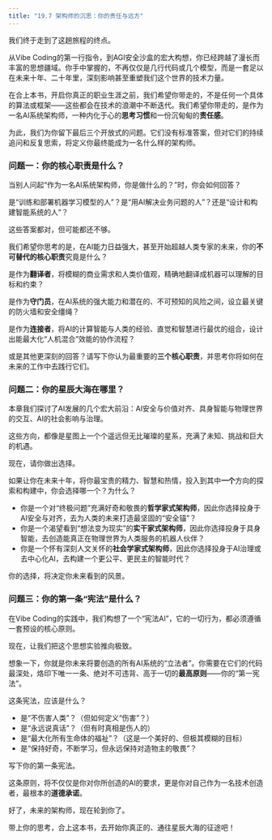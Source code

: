 ```yaml
---
title: "19.7 架构师的沉思：你的责任与远方"
---
```


我们终于走到了这趟旅程的终点。

从Vibe Coding的第一行指令，到AGI安全沙盒的宏大构想，你已经跨越了漫长而丰富的思想疆域。你手中掌握的，不再仅仅是几行代码或几个模型，而是一套足以在未来十年、二十年里，深刻影响甚至重塑我们这个世界的技术力量。

在合上本书，开启你真正的职业生涯之前，我们希望你带走的，不是任何一个具体的算法或框架——这些都会在技术的浪潮中不断迭代。我们希望你带走的，是作为一名AI系统架构师，一种内化于心的**思考习惯**和一份沉甸甸的**责任感**。

为此，我们为你留下最后三个开放式的问题。它们没有标准答案，但对它们的持续追问和反复思索，将定义你最终能成为一名什么样的架构师。

### 问题一：你的核心职责是什么？

当别人问起“作为一名AI系统架构师，你是做什么的？”时，你会如何回答？

是“训练和部署机器学习模型的人”？是“用AI解决业务问题的人”？还是“设计和构建智能系统的人”？

这些答案都对，但可能都还不够。

我们希望你思考的是，在AI能力日益强大，甚至开始超越人类专家的未来，你的**不可替代的核心职责**究竟是什么？

是作为**翻译者**，将模糊的商业需求和人类价值观，精确地翻译成机器可以理解的目标和约束？

是作为**守门员**，在AI系统的强大能力和潜在的、不可预知的风险之间，设立最关键的防火墙和安全缰绳？

是作为**连接者**，将AI的计算智能与人类的经验、直觉和智慧进行最优的组合，设计出能最大化“人机混合”效能的协作流程？

或是其他更深刻的回答？请写下你认为最重要的**三个核心职责**，并思考你将如何在未来的工作中去践行它们。

### 问题二：你的星辰大海在哪里？

本章我们探讨了AI发展的几个宏大前沿：AI安全与价值对齐、具身智能与物理世界的交互、AI的社会影响与治理。

这些方向，都像是星图上一个个遥远但无比璀璨的星系，充满了未知、挑战和巨大的机遇。

现在，请你做出选择。

如果让你在未来十年，将你最宝贵的精力、智慧和热情，投入到其中**一个**方向的探索和构建中，你会选择哪一个？为什么？

-   你是一个对“终极问题”充满好奇和敬畏的**哲学家式架构师**，因此你选择投身于AI安全与对齐，去为人类的未来打造最坚固的“安全锚”？
-   你是一个渴望看到“想法变为现实”的**实干家式架构师**，因此你选择投身于具身智能，去创造能真正在物理世界为人类服务的机器人伙伴？
-   你是一个怀有深刻人文关怀的**社会学家式架构师**，因此你选择投身于AI治理或去中心化AI，去构建一个更公平、更民主的智能时代？

你的选择，将决定你未来看到的风景。

### 问题三：你的第一条“宪法”是什么？

在Vibe Coding的实践中，我们构想了一个“宪法AI”，它的一切行为，都必须遵循一套预设的核心原则。

现在，让我们把这个思想实验推向极致。

想象一下，你就是你未来将要创造的所有AI系统的“立法者”。你需要在它们的代码最深处，烙印下唯一一条、绝对不可违背、高于一切的**最高原则**——你的“第一宪法”。

这条宪法，应该是什么？

-   是“不伤害人类”？（但如何定义“伤害”？）
-   是“永远说真话”？（但有时真相是伤人的）
-   是“最大化所有生命体的福祉”？（这是一个美好的、但极其模糊的目标）
-   是“保持好奇，不断学习，但永远保持对造物主的敬畏”？

写下你的第一条宪法。

这条原则，将不仅仅是你对你所创造的AI的要求，更是你对自己作为一名技术创造者，最根本的**道德承诺**。

好了，未来的架构师，现在轮到你了。

带上你的思考，合上这本书，去开始你真正的、通往星辰大海的征途吧！

